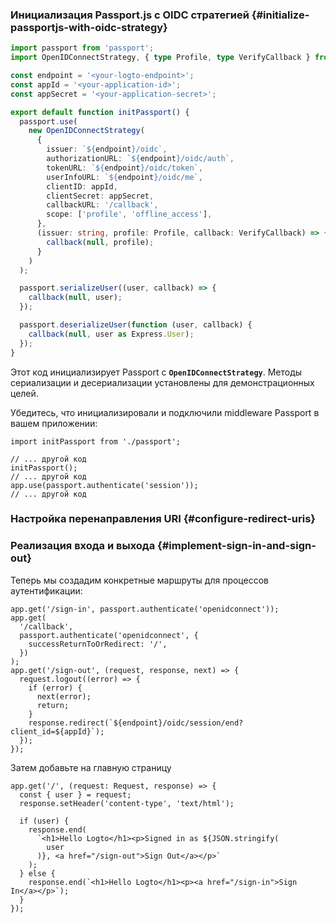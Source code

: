 
### Инициализация Passport.js с OIDC стратегией \{#initialize-passportjs-with-oidc-strategy}

```ts title="passport.ts"
import passport from 'passport';
import OpenIDConnectStrategy, { type Profile, type VerifyCallback } from 'passport-openidconnect';

const endpoint = '<your-logto-endpoint>';
const appId = '<your-application-id>';
const appSecret = '<your-application-secret>';

export default function initPassport() {
  passport.use(
    new OpenIDConnectStrategy(
      {
        issuer: `${endpoint}/oidc`,
        authorizationURL: `${endpoint}/oidc/auth`,
        tokenURL: `${endpoint}/oidc/token`,
        userInfoURL: `${endpoint}/oidc/me`,
        clientID: appId,
        clientSecret: appSecret,
        callbackURL: '/callback',
        scope: ['profile', 'offline_access'],
      },
      (issuer: string, profile: Profile, callback: VerifyCallback) => {
        callback(null, profile);
      }
    )
  );

  passport.serializeUser((user, callback) => {
    callback(null, user);
  });

  passport.deserializeUser(function (user, callback) {
    callback(null, user as Express.User);
  });
}
```

Этот код инициализирует Passport с **`OpenIDConnectStrategy`**. Методы сериализации и десериализации установлены для демонстрационных целей.

Убедитесь, что инициализировали и подключили middleware Passport в вашем приложении:

```tsx title="your-app-entry.ts"
import initPassport from './passport';

// ... другой код
initPassport();
// ... другой код
app.use(passport.authenticate('session'));
// ... другой код
```

### Настройка перенаправления URI \{#configure-redirect-uris}

<SignInFlowSummary />

<AssumingUrl />

<WebConfigureRedirectUris />

### Реализация входа и выхода \{#implement-sign-in-and-sign-out}

Теперь мы создадим конкретные маршруты для процессов аутентификации:

```tsx title="your-app-entry.ts"
app.get('/sign-in', passport.authenticate('openidconnect'));
app.get(
  '/callback',
  passport.authenticate('openidconnect', {
    successReturnToOrRedirect: '/',
  })
);
app.get('/sign-out', (request, response, next) => {
  request.logout((error) => {
    if (error) {
      next(error);
      return;
    }
    response.redirect(`${endpoint}/oidc/session/end?client_id=${appId}`);
  });
});
```

Затем добавьте на главную страницу

```tsx title="your-app-entry.ts"
app.get('/', (request: Request, response) => {
  const { user } = request;
  response.setHeader('content-type', 'text/html');

  if (user) {
    response.end(
      `<h1>Hello Logto</h1><p>Signed in as ${JSON.stringify(
        user
      )}, <a href="/sign-out">Sign Out</a></p>`
    );
  } else {
    response.end(`<h1>Hello Logto</h1><p><a href="/sign-in">Sign In</a></p>`);
  }
});
```

<Checkpoint />
